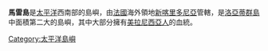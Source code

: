 {{Expand|time=2018-04-05T11:32:32+00:00}}
{{Infobox islands
| name             = 馬雷島
| image name       = Maré Map.png
| image caption    = 馬雷島地圖
| image map        = Map of New Caledonia, showing Maré Commune.png
| map caption      = 馬雷島在新喀里多尼亞的位置
| native_name      = 
| native_name_link = 
| nickname         = 
| location         = [[太平洋|太平洋]]
| coordinates      = {{coord|21|32|15|S|167|58|55|E|display=inline,title}}
| archipelago      = [[洛亞蒂群島|洛亞蒂群島]]
| total_islands    = 
| major_islands    = 
| area_km2         = 641.7 
| rank             = 
| length_km        = 
| width_min_km     = 
| width_max_km     = 
| highest_mount    = 
| elevation_m      =
| country          = [[法國|法國]]
| country_admin_divisions_title     = [[Overseas_departments_and_territories_of_France|Overseas departments and territories of France]]
| country_admin_divisions           = [[新喀里多尼亞|新喀里多尼亞]]
| country_admin_divisions_title_1   = 市鎮
| country_admin_divisions_1         = [[馬雷|馬雷]]
| population       = 5,757
| population_as_of = 2019
| density_km2      = 9.0
| ethnic_groups    = 
| additional_info  =
}}
'''馬雷島'''是[[太平洋|太平洋]]西南部的島嶼，由[[法國|法國]]海外領地[[新喀里多尼亞|新喀里多尼亞]]管轄，是[[洛亞蒂群島|洛亞蒂群島]]中面積第二大的島嶼，其中大部分擁有[[美拉尼西亞|美拉尼西亞人]]的血統。

[[Category:太平洋島嶼|Category:太平洋島嶼]]

{{France-stub}}
